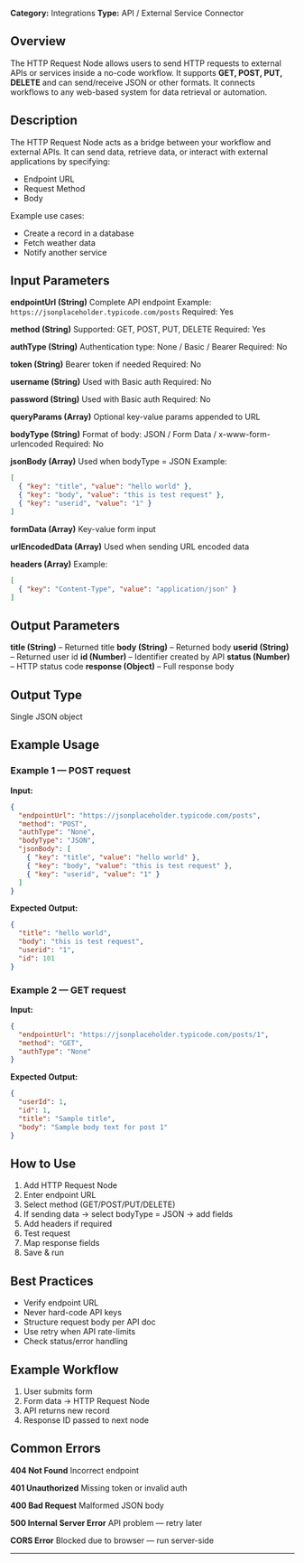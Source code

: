 **Category:** Integrations
**Type:** API / External Service Connector

## Overview

The HTTP Request Node allows users to send HTTP requests to external APIs or services inside a no-code workflow.
It supports **GET, POST, PUT, DELETE** and can send/receive JSON or other formats.
It connects workflows to any web-based system for data retrieval or automation.

## Description

The HTTP Request Node acts as a bridge between your workflow and external APIs.
It can send data, retrieve data, or interact with external applications by specifying:

* Endpoint URL
* Request Method
* Body

Example use cases:

* Create a record in a database
* Fetch weather data
* Notify another service

## Input Parameters

**endpointUrl (String)**
Complete API endpoint
Example: `https://jsonplaceholder.typicode.com/posts`
Required: Yes

**method (String)**
Supported: GET, POST, PUT, DELETE
Required: Yes

**authType (String)**
Authentication type: None / Basic / Bearer
Required: No

**token (String)**
Bearer token if needed
Required: No

**username (String)**
Used with Basic auth
Required: No

**password (String)**
Used with Basic auth
Required: No

**queryParams (Array)**
Optional key-value params appended to URL

**bodyType (String)**
Format of body: JSON / Form Data / x-www-form-urlencoded
Required: No

**jsonBody (Array)**
Used when bodyType = JSON
Example:

```json
[
  { "key": "title", "value": "hello world" },
  { "key": "body", "value": "this is test request" },
  { "key": "userid", "value": "1" }
]
```

**formData (Array)**
Key-value form input

**urlEncodedData (Array)**
Used when sending URL encoded data

**headers (Array)**
Example:

```json
[
  { "key": "Content-Type", "value": "application/json" }
]
```

## Output Parameters

**title (String)** – Returned title
**body (String)** – Returned body
**userid (String)** – Returned user id
**id (Number)** – Identifier created by API
**status (Number)** – HTTP status code
**response (Object)** – Full response body

## Output Type

Single JSON object

## Example Usage

### Example 1 — POST request

**Input:**

```json
{
  "endpointUrl": "https://jsonplaceholder.typicode.com/posts",
  "method": "POST",
  "authType": "None",
  "bodyType": "JSON",
  "jsonBody": [
    { "key": "title", "value": "hello world" },
    { "key": "body", "value": "this is test request" },
    { "key": "userid", "value": "1" }
  ]
}
```

**Expected Output:**

```json
{
  "title": "hello world",
  "body": "this is test request",
  "userid": "1",
  "id": 101
}
```

### Example 2 — GET request

**Input:**

```json
{
  "endpointUrl": "https://jsonplaceholder.typicode.com/posts/1",
  "method": "GET",
  "authType": "None"
}
```

**Expected Output:**

```json
{
  "userId": 1,
  "id": 1,
  "title": "Sample title",
  "body": "Sample body text for post 1"
}
```

## How to Use

1. Add HTTP Request Node
2. Enter endpoint URL
3. Select method (GET/POST/PUT/DELETE)
4. If sending data → select bodyType = JSON → add fields
5. Add headers if required
6. Test request
7. Map response fields
8. Save & run

## Best Practices

* Verify endpoint URL
* Never hard-code API keys
* Structure request body per API doc
* Use retry when API rate-limits
* Check status/error handling

## Example Workflow

1. User submits form
2. Form data → HTTP Request Node
3. API returns new record
4. Response ID passed to next node

## Common Errors

**404 Not Found**
Incorrect endpoint

**401 Unauthorized**
Missing token or invalid auth

**400 Bad Request**
Malformed JSON body

**500 Internal Server Error**
API problem — retry later

**CORS Error**
Blocked due to browser — run server-side

---
